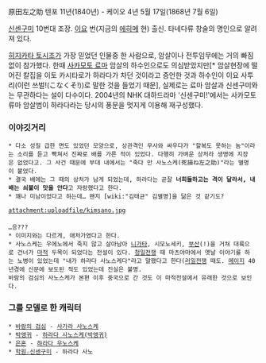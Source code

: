 原田左之助
텐포 11년(1840년) - 케이오 4년 5월 17일(1868년 7월 6일)

[[신센구미]] 10번대 조장. [[이요]] 번(지금의 [[에히메]] 현) 출신. 타네다류 창술의 명인으로 알려져 있다.

[[히지카타 토시조]]가 가장 믿었던 인물중 한 사람으로, 암살이나 전투임무에는 거의 빠짐없이 참가했다.
한때 [[사카모토 료마]] 암살의 하수인으로도 의심받았지만[* 암살현장에 떨어진 칼집을 이토 카시타로가 하라다가 차던 것이라고 증언한 것과 하수인이 이요 사투리(이런 쓰벌!(こなくそ!))로 말한 것을 들었기 때문], 실제로는 료마 암살과 신센구미와는 무관하다는 설이 다수이다. 2004년의 NHK 대하드라마 '신센구미!'에서는 사카모토 류마 암살범이 하라다라는 당시의 풍문을 멋지게 이용해 재구성했다.

=== 이야깃거리 ===
 * 다소 성질 급한 면도 있었던 모양으로, 상관격인 무사와 싸우다가 "할복도 못하는 놈"이라는 소리를 듣고 빡쳐서 진짜로 배를 가른 적이 있었다. 다행히 가벼운 상처라 생명에 지장은 없었다고. 그 사건 때문에 부대 내에서는 "죽다 만 사노스케(死損ね左之助)"라는 별명이 붙었다.
 * 결국 배에는 그 때의 상처가 남게 되었는데, 하라다는 곧잘 '''너희들하고는 격이 달라서, 내 배는 쇠붙이 맛을 안다'''고 자랑했다고 한다.
 * 꽤나 미남이었다고 하는데… 왠지 [wiki:"김태균" 김별명]을 닮은 것 같기도?

 attachment:uploadfile/kimsano.jpg
 
 …응???
 * 이미지와는 다르게, 애처가였다고 한다.
 * 사노스케는 우에노에서 죽지 않고 살아남아 [[니가타]], 시모노세키, [[부산]](!)을 거쳐 대륙으로 건너가 [[마적]] 두목이 되었다는 전설이 있다. [[청일전쟁]] 때 마츠야마에서 옛날 이야기를 하는 노병이 있었는데 "내가 하라다 사노스케다"라고 말했다고 한다([[러일전쟁]] 때도. [[메이지]] 40년경에 신문에 보도된 적도 있었는데 진실은 불명.
 바람의 검심의 사노스케가 본편 이후 중국으로 간 것도 이 마적전설에서 유래한 것으로 보인다.

=== 그를 모델로 한 캐릭터 ===
 * [[바람의 검심]] - [[사가라 사노스케]]
 * [[박앵귀]] - [[하라다 사노스케(박앵귀)]]
 * [[은혼]] - [[하라다 우노스케]]
 * [[학원☆신센구미]] - 하라다 사노

